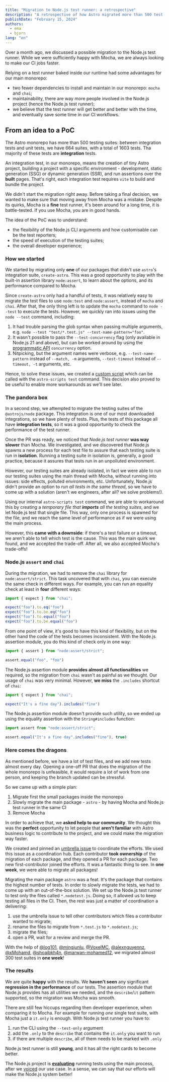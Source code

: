 ```yaml
---
title: "Migration to Node.js test runner: a retrospective"
description: "A retrospective of how Astro migrated more than 500 test suites from Mocha to Node.js test runner."
publishDate: "February 15, 2024"
authors:
  - ema
  - bjorn
lang: "en"
---
```


Over a month ago, we discussed a possible migration to the Node.js test runner. While we were sufficiently happy with Mocha, we are always looking to make our CI jobs faster.

Relying on a test runner baked inside our runtime had some advantages for our main monorepo:
- two fewer dependencies to install and maintain in our monorepo: `mocha` and `chai`;
- maintainability, there are way more people involved in the Node.js project (hence the Node.js test runner);
- we believe that the test runner will get better and better with the time, and eventually save some time in our CI workflows.

## From an idea to a PoC

The Astro monorepo has more than 500 testing suites: between integration tests and unit tests, we have 664 suites, with a total of 1603 tests. Tha majority of these tests are **integration** tests.

An integration test, in our monorepo, means the creation of tiny Astro project, building a project with a specific environment - development, static generation (SSG) or dynamic generation (SSR), and run assertions over the **built** pages. That's right, each integration test requires `vite` to build and bundle the project.

We didn't start the migration right away. Before taking a final decision, we wanted to make sure that moving away from Mocha was a mistake. Despite its quirks, Mocha is a **fine** test runner, it's been around for a long time, it is battle-tested. If you use Mocha, you are in good hands.

The idea of the PoC was to understand:
- the flexibility of the Node.js CLI arguments and how customisable can be the test reporters;
- the speed of execution of the testing suites;
- the overall developer experience;

### How we started

We started by migrating only **one** of our packages that didn't use `astro`'s integration suite, `create-astro`. This was a good opportunity to play with the built-in assertion library `node:assert`, to learn about the options, and its performance compared to Mocha.

Since `create-astro` only had a handful of tests, it was relatively easy to migrate the test files to use `node:test` and `node:assert`, instead of `mocha` and `chai`. After that, the only thing left is to update the `mocha` command to `node --test` to execute the tests. However, we quickly ran into issues using the `node --test` command, including:

1. It had trouble parsing the glob syntax when passing multiple arguments, e.g. `node --test "test/*.test.js" --test-name-pattern="foo"`.
2. It wasn't possible to pass the `--test-concurrency` flag (only available in Node.js 21 and above), but can be worked around by using the [programmatic API](https://nodejs.org/api/test.html#testname-options-fn) `concurrency` option.
3. Nitpicking, but the argument names were verbose, e.g. `--test-name-pattern` instead of `--match, -m` arguments, `--test-timeout` instead of `--timeout, -t` arguments, etc. 

Hence, to solve these issues, we created a [custom script](https://github.com/withastro/astro/blob/3757a212c01cee03b8e96e1e9697a187ae7cc290/scripts/cmd/test.js) which can be called with the `astro-scripts test` command. This decision also proved to be useful to enable more workarounds as we'll see later.

### The pandora box

In a second step, we attempted to migrate the testing suites of the `@astrojs/node` package. This integration is one of our most downloaded integrations, so we have plenty of tests. Plus, the tests of this package all have **integration tests**, so it was a good opportunity to check the performance of the test runner.

Once the PR was ready, we noticed that _Node.js test runner_ **was way slower** than Mocha. We investigated, and we discovered that Node.js spawns a new process for each test file to assure that each testing suite is run in **isolation**. Running a testing suite in isolation is, generally, a good practice, because it assures that tests run in an unpolluted environment.

However, our testing suites are already isolated, in fact we were able to run our testing suites using the main thread with Mocha, without running into issues: side effects, polluted environments, etc. Unfortunately, Node.js didn't provide an option to _run all tests in the same thread_, so we have to come up with a solution (aren't we engineers, after all? we solve problems!).

Using our internal `astro-scripts test` command, we are able to workaround this by creating a _temporary file that **imports** all the testing suites_, and we let Node.js test that single file. This way, only one process is spawned for the file, and we reach the same level of performance as if we were using the main process.

However, this **came with a downside**: if there's a test failure or a timeout, we aren't able to tell which test is the cause. This was the main quirk we found, and we accepted the trade-off. After all, we also accepted Mocha's trade-offs!

### Node.js `assert` and `chai`

During the migration, we had to remove the `chai` library for `node:assert/strict`. This task uncovered that with `chai`, you can execute the same check in different ways. For example, you can run an equality check at least in **four** different ways:

```js
import { expect } from "chai";

expect("foo").to.eq("foo")
expect("foo").to.be.eq("foo")
expect("foo").to.equal("foo")
expect("foo").to.be.equal("foo")
```

From one point of view, it's good to have this kind of flexibility, but on the other hand the code of the tests becomes inconsistent. With the Node.js assertion module, you do this kind of check only in one way:

```js
import { assert } from "node:assert/strict";

assert.equal("foo", "foo")
```

The Node.js assertion module **provides almost all functionalities** we required, so the migration from `chai` wasn't as painful as we thought. Our usage of `chai` was very minimal. However, **we miss** the `.includes` shortcut of `chai`:

```js
import { expect } from "chai";

expect("It's a fine day").includes("fine")
```

The Node.js assertion module doesn't provide such utility, so we ended up using the equality assertion with the `String#includes` function:

```js
import assert from "node:assert/strict";

assert.equal("It's a fine day".includes("fine"), true)
```

### Here comes the dragons

As mentioned before, we have a lot of test files, and we add new tests almost every day. Opening a one-off PR that does the migration of the whole monorepo is unfeasible, it would require a lot of work from one person, and keeping the branch updated can be stressful.

So we came up with a simple plan:
1. Migrate first the small packages inside the monorepo
2. Slowly migrate the main package - `astro` - by having Mocha and Node.js test runner in the same CI
3. Remove Mocha

In order to achieve that, we **asked help to our community**. We thought this was the **perfect** opportunity to let people that **aren't familiar** with Astro business logic to contribute to the project, and we could make the migration way faster.

We created and pinned an [umbrella issue](https://github.com/withastro/astro/issues/9873) to coordinate the efforts. We used this issue as a coordination hub. Each contributor **took ownership** of the migration of each package, and they opened a PR for each package. Two new first-contributor joined the efforts. It was a fantastic thing to see. In **one week**, we were able to migrate all packages!

Migrating the main package `astro` was a feat. It's the package that contains the highest number of tests. In order to slowly migrate the tests, we had to come up with an out-of-the-box solution. We set up the Node.js test runner to test only the files called `*.nodetest.js`. Doing so, it allowed us to keep testing all files in the CI. Then, the rest was just a matter of coordination a delivering:
1. use the umbrella issue to tell other contributors which files a contributor wanted to migrate;
2. rename the files to migrate from `*.test.js` to `*.nodetest.js`;
3. migrate the files;
4. open a PR, wait for a review and merge the PR.

With the help of [@log101](https://github.com/log101), [@mingjunlu](https://github.com/mingjunlu), [@VoxelMC](https://github.com/VoxelMC), [@alexnguyennz](https://github.com/alexnguyennz), [@xMohamd](https://github.com/xMohamd), [@shoaibkh4n](https://github.com/shoaibkh4n), [@marwan-mohamed12](https://github.com/marwan-mohamed12), we migrated almost 300 test suites in **one week**!

### The results

We are quite **happy** with the results. We **haven't seen** any significant **regression in the performance** of our tests. The assertion module that Node.js provides has all utilities we needed, and the `describe`/`it` pattern supported, so the migration was Mocha was smooth.

There are still few hiccups regarding then developer experience, when comparing it to Mocha. For example for running *one* single test suite, with Mocha just a `it.only` is enough. With Node.js test runner you have to:
1. run the CLI using the `--test-only` argument
2. add the `.only` to the `describe` that contains the `it.only` you want to run
3. if there are multiple `describe`, all of them needs to be marked with `.only`

Node.js test runner is still **young**, and it has all the right cards to become better.

The Node.js project is [**evaluating**](https://github.com/nodejs/node/pull/51579) running tests using the main process, after we [voiced](https://github.com/nodejs/node/issues/51548) our use case. In a sense, we can say that our efforts will make the Node.js system better!

